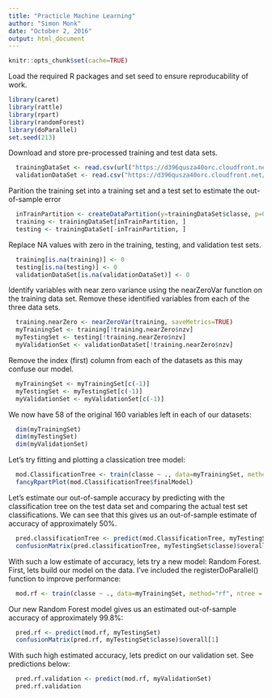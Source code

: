 ---
title: "Practicle Machine Learning"
author: "Simon Monk"
date: "October 2, 2016"
output: html_document
---

```{r setup, include=FALSE}
knitr::opts_chunk$set(cache=TRUE)
```

Load the required R packages and set seed to ensure reproducability of work.

```{r, results='hide', message = FALSE, warning=FALSE, echo = TRUE}
library(caret)
library(rattle)
library(rpart)
library(randomForest)
library(doParallel)
set.seed(213)
```

Download and store pre-processed training and test data sets.

```{r, message = FALSE, warning=FALSE, echo = TRUE}
  trainingDataSet <- read.csv(url("https://d396qusza40orc.cloudfront.net/predmachlearn/pml-training.csv"))
  validationDataSet <- read.csv("https://d396qusza40orc.cloudfront.net/predmachlearn/pml-testing.csv")
```

Parition the training set into a training set and a test set to estimate the out-of-sample error

```{r, message = FALSE, warning=FALSE, echo = TRUE}
  inTrainPartition <- createDataPartition(y=trainingDataSet$classe, p=0.6, list=FALSE)
  training <- trainingDataSet[inTrainPartition, ]
  testing <- trainingDataSet[-inTrainPartition, ]
```

Replace NA values with zero in the training, testing, and validation test sets.

```{r, message = FALSE, warning=FALSE, echo = TRUE}
  training[is.na(training)] <- 0
  testing[is.na(testing)] <- 0
  validationDataSet[is.na(validationDataSet)] <- 0
```

Identify variables with near zero variance using the nearZeroVar function on the training data set. Remove these identified variables from each of the three data sets.

```{r, message = FALSE, warning=FALSE, echo = TRUE}
  training.nearZero <- nearZeroVar(training, saveMetrics=TRUE)
  myTrainingSet <- training[!training.nearZero$nzv]
  myTestingSet <- testing[!training.nearZero$nzv]
  myValidationSet <- validationDataSet[!training.nearZero$nzv]
```

Remove the index (first) column from each of the datasets as this may confuse our model.

```{r, message = FALSE, warning=FALSE, echo = TRUE}
  myTrainingSet <- myTrainingSet[c(-1)]
  myTestingSet <- myTestingSet[c(-1)]
  myValidationSet <- myValidationSet[c(-1)]
```

We now have 58 of the original 160 variables left in each of our datasets:

```{r, message = FALSE, warning=FALSE, echo = TRUE}
  dim(myTrainingSet)
  dim(myTestingSet)
  dim(myValidationSet)
```

Let's try fitting and plotting a classication tree model:

```{r, message = FALSE, warning=FALSE, echo = TRUE}
  mod.ClassificationTree <- train(classe ~ ., data=myTrainingSet, method="rpart")
  fancyRpartPlot(mod.ClassificationTree$finalModel)
```

Let's estimate our out-of-sample accuracy by predicting with the classification tree on the test data set and comparing the actual test set classifications. We can see that this gives us an out-of-sample estimate of accuracy of approximately 50%.

```{r, message = FALSE, warning=FALSE, echo = TRUE}
  pred.classificationTree <- predict(mod.ClassificationTree, myTestingSet)
  confusionMatrix(pred.classificationTree, myTestingSet$classe)$overall[1]
```

With such a low estimate of accuracy, lets try a new model: Random Forest. First, lets build our model on the data. I've included the registerDoParallel() function to improve performance:

```{r, message = FALSE, warning=FALSE, echo = TRUE}
  mod.rf <- train(classe ~ ., data=myTrainingSet, method="rf", ntree = 10)
```

Our new Random Forest model gives us an estimated out-of-sample accuracy of approximately 99.8%:

```{r, message = FALSE, warning=FALSE, echo = TRUE}
  pred.rf <- predict(mod.rf, myTestingSet)
  confusionMatrix(pred.rf, myTestingSet$classe)$overall[1]
```

With such high estimated accuracy, lets predict on our validation set. See predictions below:

```{r, message = FALSE, warning=FALSE, echo = TRUE}
  pred.rf.validation <- predict(mod.rf, myValidationSet)
  pred.rf.validation
```


